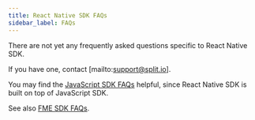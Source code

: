 ```yaml
---
title: React Native SDK FAQs
sidebar_label: FAQs
---
```


There are not yet any frequently asked questions specific to React Native SDK.

If you have one, contact [mailto:support@split.io].

You may find the [JavaScript SDK FAQs](../../../javascript/javascript-sdk/faqs/) helpful, since React Native SDK is built on top of JavaScript SDK.

See also [FME SDK FAQs](/docs/feature-management-experimentation/sdks-and-infrastructure/docs/sdks/zfaqs/).
